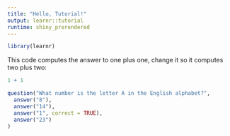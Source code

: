 ```yaml
---
title: "Hello, Tutorial!"
output: learnr::tutorial
runtime: shiny_prerendered
---
```


```r
library(learnr)
```

This code computes the answer to one plus one, change it so it computes two plus two:

```r
1 + 1
```


```r
question("What number is the letter A in the English alphabet?",
  answer("8"),
  answer("14"),
  answer("1", correct = TRUE),
  answer("23")
)
```